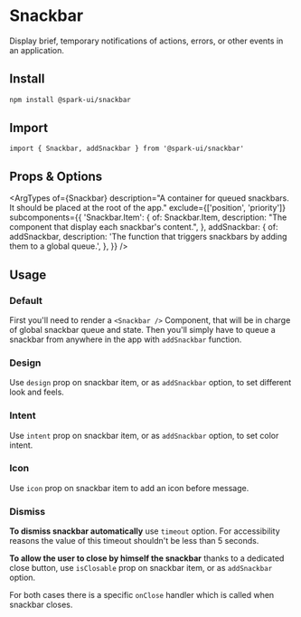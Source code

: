 


<Meta of={stories} />

# Snackbar

Display brief, temporary notifications of actions, errors, or other events in an application.

## Install

```sh
npm install @spark-ui/snackbar
```

## Import

```tsx
import { Snackbar, addSnackbar } from '@spark-ui/snackbar'
```

## Props & Options

<ArgTypes
  of={Snackbar}
  description="A container for queued snackbars. It should be placed at the root of the app."
  exclude={['position', 'priority']}
  subcomponents={{
    'Snackbar.Item': {
      of: Snackbar.Item,
      description: "The component that display each snackbar's content.",
    },
    addSnackbar: {
      of: addSnackbar,
      description: 'The function that triggers snackbars by adding them to a global queue.',
    },
  }}
/>

## Usage

### Default

First you'll need to render a `<Snackbar />` Component, that will be in charge of global snackbar queue and state.
Then you'll simply have to queue a snackbar from anywhere in the app with `addSnackbar` function.

<Canvas of={stories.Default} />

### Design

Use `design` prop on snackbar item, or as `addSnackbar` option, to set different look and feels.

<Canvas of={stories.Design} />

### Intent

Use `intent` prop on snackbar item, or as `addSnackbar` option, to set color intent.

<Canvas of={stories.Intent} />

### Icon

Use `icon` prop on snackbar item to add an icon before message.

<Canvas of={stories.Icon} />

### Dismiss

**To dismiss snackbar automatically** use `timeout` option. For accessibility reasons the value of this timeout shouldn't be less than 5 seconds.

**To allow the user to close by himself the snackbar** thanks to a dedicated close button, use `isClosable` prop on snackbar item, or as `addSnackbar` option.

For both cases there is a specific `onClose` handler which is called when snackbar closes.

<Canvas of={stories.Close} />
